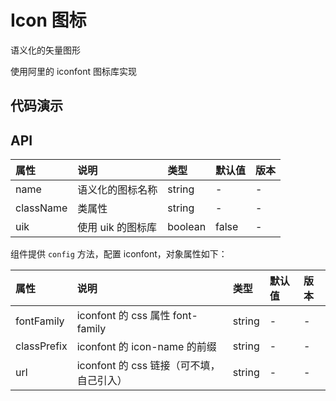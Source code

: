 

# Icon 图标

语义化的矢量图形

使用阿里的 iconfont 图标库实现

## 代码演示

<CodeWrapper>
    <CodeBox title="图标" desc={descIcon} code={codeIcon}>
        <DemoIcon />
    </CodeBox>
</CodeWrapper>

## API

<div className="api">

| 属性      | 说明              | 类型    | 默认值 | 版本 |
| :-------- | :---------------- | :------ | :----- | :--- |
| name      | 语义化的图标名称  | string  | -      | -    |
| className | 类属性            | string  | -      | -    |
| uik       | 使用 uik 的图标库 | boolean | false  | -    |

</div>

组件提供 `config` 方法，配置 iconfont，对象属性如下：

<div className="api">

| 属性        | 说明                                     | 类型   | 默认值 | 版本 |
| :---------- | :--------------------------------------- | :----- | :----- | :--- |
| fontFamily  | iconfont 的 css 属性 font-family         | string | -      | -    |
| classPrefix | iconfont 的 icon-name 的前缀             | string | -      | -    |
| url         | iconfont 的 css 链接（可不填，自己引入） | string | -      | -    |

</div>
